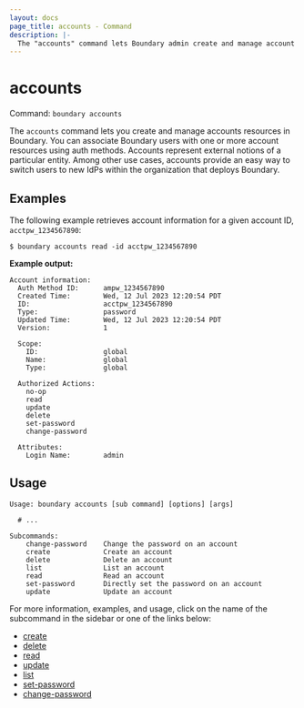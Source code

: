 ```yaml
---
layout: docs
page_title: accounts - Command
description: |-
  The "accounts" command lets Boundary admin create and manage account resources.
---
```


# accounts

Command: `boundary accounts`

The `accounts` command lets you create and manage accounts resources in Boundary.
You can associate Boundary users with one or more account resources using auth methods.
Accounts represent external notions of a particular entity.
Among other use cases, accounts provide an easy way to switch users to new IdPs within the organization that deploys Boundary.

## Examples

The following example retrieves account information for a given account ID, `acctpw_1234567890`:

```shell-session
$ boundary accounts read -id acctpw_1234567890
```

**Example output:**

<CodeBlockConfig hideClipboard>

```plaintext
Account information:
  Auth Method ID:      ampw_1234567890
  Created Time:        Wed, 12 Jul 2023 12:20:54 PDT
  ID:                  acctpw_1234567890
  Type:                password
  Updated Time:        Wed, 12 Jul 2023 12:20:54 PDT
  Version:             1

  Scope:
    ID:                global
    Name:              global
    Type:              global

  Authorized Actions:
    no-op
    read
    update
    delete
    set-password
    change-password

  Attributes:
    Login Name:        admin
```

</CodeBlockConfig>

## Usage

<CodeBlockConfig hideClipboard>

```shell-session
Usage: boundary accounts [sub command] [options] [args]

  # ...

Subcommands:
    change-password    Change the password on an account
    create             Create an account
    delete             Delete an account
    list               List an account
    read               Read an account
    set-password       Directly set the password on an account
    update             Update an account
```

</CodeBlockConfig>

For more information, examples, and usage, click on the name
of the subcommand in the sidebar or one of the links below:

- [create](/boundary/docs/commands//accounts/create)
- [delete](/boundary/docs/commands//accounts/delete)
- [read](/boundary/docs/commands//accounts/read)
- [update](/boundary/docs/commands//accounts/update)
- [list](/boundary/docs/commands//accounts/list)
- [set-password](/boundary/docs/commands//accounts/set-password)
- [change-password](/boundary/docs/commands//accounts/change-password)
